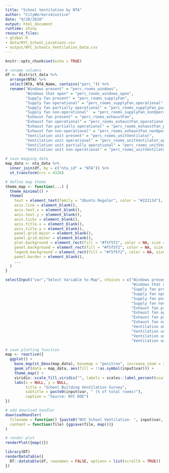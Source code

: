 ```yaml
---
title: "School Ventilation by NTA"
author: "CityWorkers4Justice"
date: "9/28/2020"
output: html_document
runtime: shiny
resource_files:
- global.R
- data/NYC_School_Locations.csv
- output/NYC_Schools_Ventilation_Data.csv
---
```


```r
knitr::opts_chunk$set(echo = TRUE)
```

```r
# rename columns
df <- district_data %>%
  arrange(NTA) %>%
  select(NTA, NTA_Name, contains("perc_")) %>%
  rename("Windows present" = "perc_rooms_windows",
         "Windows that open" = "perc_rooms_windows_open",
         "Supply fan present" = "perc_rooms_supplyFan",
         "Supply fan operational" = "perc_rooms_supplyFan_operational",
         "Supply fan partially operational" = "perc_rooms_supplyFan_partOperational",
         "Supply fan non-operational"  = "perc_rooms_supplyFan_nonOperational",
         "Exhaust fan present" = "perc_rooms_exhaustFan",
         "Exhaust fan operational" = "perc_rooms_exhaustFan_operational",
         "Exhaust fan partially operational" = "perc_rooms_exhaustFan_partOperational",
         "Exhaust fan non-operational" = "perc_rooms_exhaustFan_nonOperational",
         "Ventilation unit present" = "perc_rooms_unitVentilator",
         "Ventilation unit operational" = "perc_rooms_unitVentilator_operational",
         "Ventilation unit partially operational" = "perc_rooms_unitVentilator_partOperational",
         "Ventilation unit non-operational" = "perc_rooms_unitVentilator_nonOperational")

# save mapping data
map_data <- nta_data %>%
  inner_join(df, by = c("nta_id" = "NTA")) %>%
  st_transform(crs = 4326)

# define map theme
theme_map <- function(...) {
  theme_minimal() +
  theme(
    text = element_text(family = "Ubuntu Regular", color = "#22211d"),
    axis.line = element_blank(),
    axis.text.x = element_blank(),
    axis.text.y = element_blank(),
    axis.ticks = element_blank(),
    axis.title.x = element_blank(),
    axis.title.y = element_blank(),
    panel.grid.major = element_blank(),
    panel.grid.minor = element_blank(),
    plot.background = element_rect(fill = "#f5f5f2", color = NA, size = 1), 
    panel.background = element_rect(fill = "#f5f5f2", color = NA, size = 1), 
    legend.background = element_rect(fill = "#f5f5f2", color = NA, size = 1),
    panel.border = element_blank(),
    ...
  )
}
```

```r
selectInput("var","Select Variable to Map", choices = c("Windows present",
                                                        "Windows that open",                      
                                                        "Supply fan present",                    
                                                        "Supply fan operational",                 
                                                        "Supply fan partially operational",        
                                                        "Supply fan non-operational",             
                                                        "Exhaust fan present",                    
                                                        "Exhaust fan operational",                
                                                        "Exhaust fan partially operational",      
                                                        "Exhaust fan non-operational",            
                                                        "Ventilation unit present",               
                                                        "Ventilation unit operational",           
                                                        "Ventilation unit partially operational", 
                                                        "Ventilation unit non-operational"))

# save plotting function
map <- reactive({
  ggplot() +
    base_map(st_bbox(map_data), basemap = "positron", increase_zoom = 2) +
    geom_sf(data = map_data, aes(fill = !!as.symbol(input$var))) +
    theme_map() +
    viridis::scale_fill_viridis("", labels = scales::label_percent(scale = 1), alpha = 0.8) +
    labs(x = NULL, y = NULL, 
         title = "School Building Ventilation Survey", 
         subtitle = paste0(input$var, " (% of total rooms)"),
         caption = "Source: NYC DOE")
})

# add download handler
downloadHandler(
  filename = function() {paste0("NYC School Ventilation- ", input$var, ".png")},
  content = function(file) {ggsave(file, map())}
)

# render plot
renderPlot({map()})

library(DT)
renderDataTable({
  DT::datatable(df, rownames = FALSE, options = list(scrollX = TRUE))
})
```


